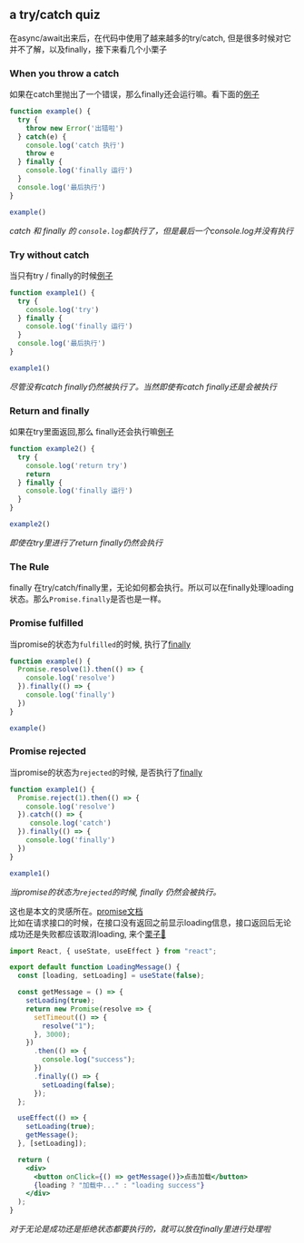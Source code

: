 ## a try/catch quiz

在async/await出来后，在代码中使用了越来越多的try/catch, 但是很多时候对它并不了解，以及finally，接下来看几个小栗子  
### When you throw a catch
如果在catch里抛出了一个错误，那么finally还会运行嘛。看下面的[例子](https://codepen.io/anon/pen/LqMoJd?editors=1111)
```jsx
function example() {
  try {
    throw new Error('出错啦')
  } catch(e) {
    console.log('catch 执行')
    throw e
  } finally {
    console.log('finally 运行')
  }
  console.log('最后执行')
}

example()
```
*catch 和 finally 的 `console.log`都执行了，但是最后一个console.log并没有执行*

### Try without catch
当只有try / finally的时候[例子](https://codepen.io/anon/pen/LqMoJd?editors=1111)
```jsx
function example1() {
  try {
    console.log('try')
  } finally {
    console.log('finally 运行')
  }
  console.log('最后执行')
}

example1()
```
*尽管没有catch finally仍然被执行了。当然即使有catch finally还是会被执行*

### Return and finally
如果在try里面返回,那么 finally还会执行嘛[例子](https://codepen.io/anon/pen/LqMoJd?editors=1111)
```jsx
function example2() {
  try {
    console.log('return try')
    return
  } finally {
    console.log('finally 运行')
  }
}

example2()
```
*即使在try里进行了return finally仍然会执行*

### The Rule
finally 在try/catch/finally里，无论如何都会执行。所以可以在finally处理loading状态。那么`Promise.finally`是否也是一样。 

### Promise fulfilled
当promise的状态为`fulfilled`的时候, 执行了[finally](https://codepen.io/anon/pen/BMvgdK?editors=1112)

```jsx
function example() {
  Promise.resolve(1).then(() => {
    console.log('resolve')
  }).finally(() => {
    console.log('finally')
  })
}

example()
```

### Promise rejected
当promise的状态为`rejected`的时候, 是否执行了[finally](https://codepen.io/anon/pen/BMvgdK?editors=1112)
```jsx
function example1() {
  Promise.reject(1).then(() => {
    console.log('resolve')
  }).catch(() => {
     console.log('catch')
  }).finally(() => {
    console.log('finally')
  })
}

example1()
```
*当promise的状态为`rejected`的时候, finally 仍然会被执行。*

这也是本文的灵感所在。[promise文档](https://developer.mozilla.org/zh-CN/docs/Web/JavaScript/Reference/Global_Objects/Promise)    
比如在请求接口的时候，在接口没有返回之前显示loading信息，接口返回后无论成功还是失败都应该取消loading, 来个[栗子🌰](https://codesandbox.io/s/v10k0xyqwl)
```jsx
import React, { useState, useEffect } from "react";

export default function LoadingMessage() {
  const [loading, setLoading] = useState(false);

  const getMessage = () => {
    setLoading(true);
    return new Promise(resolve => {
      setTimeout(() => {
        resolve("1");
      }, 3000);
    })
      .then(() => {
        console.log("success");
      })
      .finally(() => {
        setLoading(false);
      });
  };

  useEffect(() => {
    setLoading(true);
    getMessage();
  }, [setLoading]);

  return (
    <div>
      <button onClick={() => getMessage()}>点击加载</button>
      {loading ? "加载中..." : "loading success"}
    </div>
  );
}
```
*对于无论是成功还是拒绝状态都要执行的，就可以放在finally里进行处理啦*
